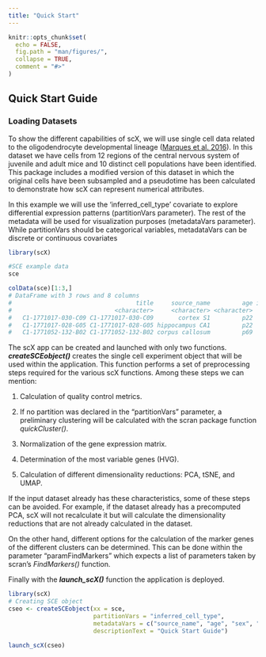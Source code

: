 ```yaml
---
title: "Quick Start"
---
```


```r
knitr::opts_chunk$set(
  echo = FALSE,
  fig.path = "man/figures/",
  collapse = TRUE,
  comment = "#>"
)
```

## Quick Start Guide

### Loading Datasets

To show the different capabilities of scX, we will use single cell data related to the oligodendrocyte developmental lineage ([Marques et al. 2016](https://www.ncbi.nlm.nih.gov/pmc/articles/PMC5221728/)). In this dataset we have cells from 12 regions of the central nervous system of juvenile and adult mice and 10 distinct cell populations have been identified. This package includes a modified version of this dataset in which the original cells have been subsampled and a pseudotime has been calculated to demonstrate how scX can represent numerical attributes.

In this example we will use the 'inferred_cell_type' covariate to explore differential expression patterns (partitionVars parameter). The rest of the metadata will be used for visualization purposes (metadataVars parameter). While partitionVars should be categorical variables, metadataVars can be discrete or continuous covariates


```R
library(scX)

#SCE example data
sce

colData(sce)[1:3,]
# DataFrame with 3 rows and 8 columns
#                                   title     source_name         age inferred_cell_type                    sex      strain   treatment pseudotime
#                             <character>     <character> <character>        <character>            <character> <character> <character>  <numeric>
#   C1-1771017-030-C09 C1-1771017-030-C09       cortex S1         p22                OPC pooled male and female  PDGFRa-GFP          No    23.1662
#   C1-1771017-028-G05 C1-1771017-028-G05 hippocampus CA1         p22                OPC                      F  PDGFRa-GFP          No    21.7566
#   C1-1771052-132-B02 C1-1771052-132-B02 corpus callosum         p69                OPC                      M         CD1          No    23.3207
```

<p align="justify">  
The scX app can be created and launched with only two functions. **_createSCEobject()_** creates the single cell experiment object that will be used within the application. This function performs a set of preprocessing steps required for the various scX functions. Among these steps we can mention:
 
1. Calculation of quality control metrics. 

2. If no partition was declared in the "partitionVars" parameter, a preliminary clustering will be calculated with the scran package function _quickCluster()_.

3. Normalization of the gene expression matrix.

4. Determination of the most variable genes (HVG).

5. Calculation of different dimensionality reductions: PCA, tSNE, and UMAP.

If the input dataset already has these characteristics, some of these steps can be avoided.  For example, if the dataset already has a precomputed PCA, scX will not recalculate it but will calculate the dimensionality reductions that are not already calculated in the dataset.

On the other hand, different options for the calculation of the marker genes of the different clusters can be determined. This can be done within the parameter "paramFindMarkers" which expects a list of parameters taken by scran's _FindMarkers()_ function. 

Finally with the **_launch_scX()_** function the application is deployed.

</p>

```R
library(scX)
# Creating SCE object
cseo <- createSCEobject(xx = sce, 
                        partitionVars = "inferred_cell_type", 
                        metadataVars = c("source_name", "age", "sex", "strain", "treatment", "pseudotime"),
                        descriptionText = "Quick Start Guide")

launch_scX(cseo)
```